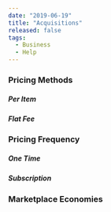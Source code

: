 ---
date: "2019-06-19"
title: "Acquisitions"
released: false
tags:
  - Business
  - Help
---
### Pricing Methods
##### Per Item
##### Flat Fee
### Pricing Frequency
##### One Time
##### Subscription
### Marketplace Economies